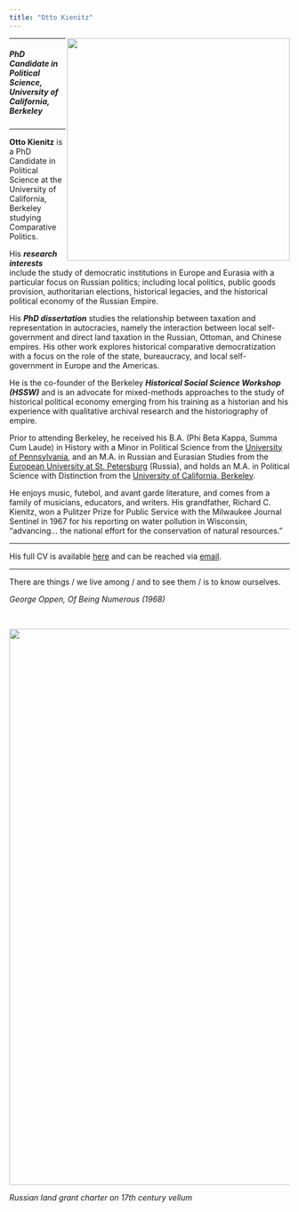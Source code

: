 ```yaml
---
title: "Otto Kienitz"
---
```


<img align="right" src="images/OttoSPBbuffer2.jpg" width = "400">

---

<h5>PhD Candidate in Political Science, University of California, Berkeley</h5>

---

**Otto Kienitz** is a PhD Candidate in Political Science at the University of California, Berkeley studying Comparative Politics.

His ***research interests*** include the study of democratic institutions in Europe and Eurasia with a particular focus on Russian politics; including local politics, public goods provision,  authoritarian elections, historical legacies, and the historical political economy of the Russian Empire.

His ***PhD dissertation*** studies the relationship between taxation and representation in autocracies, namely the interaction between local self-government and direct land taxation in the Russian, Ottoman, and Chinese empires. His other work explores historical comparative democratization with a focus on the role of the state, bureaucracy, and local self-government in Europe and the Americas.

He is the co-founder of the Berkeley ***Historical Social Science Workshop (HSSW)*** and is an advocate for mixed-methods approaches to the study of historical political economy emerging from his training as a historian and his experience with qualitative archival research and the historiography of empire.

Prior to attending Berkeley, he received his B.A. (Phi Beta Kappa, Summa Cum Laude) in History with a Minor in Political Science from the [University of Pennsylvania](https://www.upenn.edu), and an M.A. in Russian and Eurasian Studies from the [European University at St. Petersburg](https://eu.spb.ru/en/) (Russia), and holds an M.A. in Political Science with Distinction from the [University of California, Berkeley](https://www.berkeley.edu).

He enjoys music, futebol, and avant garde literature, and comes from a family of musicians, educators, and writers. His grandfather, Richard C. Kienitz, won a Pulitzer Prize for Public Service with the Milwaukee Journal Sentinel in 1967 for his reporting on water pollution in Wisconsin, "advancing... the national effort for the conservation of natural resources."

---

His full CV is available [here](cv.html) and can be reached via [email](mailto:ojk@berkeley.edu).

---

There are things / we live among / and to see them / is to know ourselves.

*George Oppen, Of Being Numerous (1968)*

<br>

<img align="center" src="images/vellumbanner.jpg" width = "1000">

*Russian land grant charter on 17th century vellum*